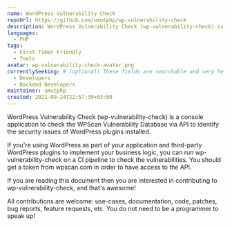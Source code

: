 ```yaml
---
name: WordPress Vulnerability Check
repoUrl: https://github.com/umutphp/wp-vulnerability-check
description: WordPress Vulnerability Check (wp-vulnerability-check) is a console application to check the WPScan Vulnerability Database via API to identify the security issues of WordPress plugins installed.
languages:
  - PHP
tags:
  - First Timer Friendly
  - Tools
avatar: wp-vulnerability-check-avatar.png
currentlySeeking: # (optional) These fields are searchable and very helpful for contributors to match well with your project
  - Developers
  - Backend Developers
maintainer: umutphp
created: 2021-09-24T22:57:39+03:00
---
```


<!-- Divide your content into sections using our handy shortcodes. Each section is optional -->

<Overview>

WordPress Vulnerability Check (wp-vulnerability-check) is a console application to check the WPScan Vulnerability Database via API to identify the security issues of WordPress plugins installed.

If you're using WordPress as part of your application and third-party WordPress plugins to implement your business logic, you can run wp-vulnerability-check on a CI pipeline to check the vulnerabilities. You should get a token from wpscan.com in order to have access to the API.

</Overview>

<Contributing>

If you are reading this document then you are interested in contributing to wp-vulnerability-check, and that's awesome!

All contributions are welcome: use-cases, documentation, code, patches, bug reports, feature requests, etc. You do not need to be a programmer to speak up!

</Contributing>
